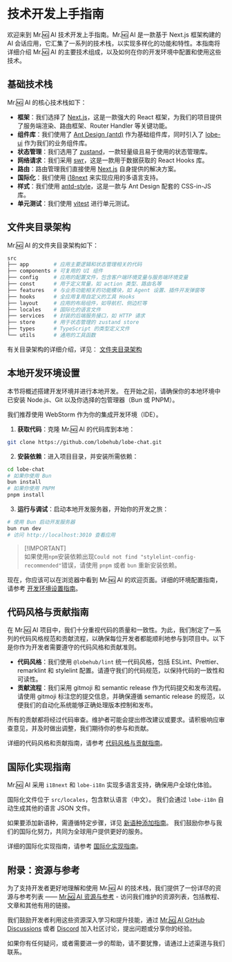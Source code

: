 # 技术开发上手指南

欢迎来到 Mr.🆖 AI 技术开发上手指南。Mr.🆖 AI 是一款基于 Next.js 框架构建的 AI 会话应用，它汇集了一系列的技术栈，以实现多样化的功能和特性。本指南将详细介绍 Mr.🆖 AI 的主要技术组成，以及如何在你的开发环境中配置和使用这些技术。

## 基础技术栈

Mr.🆖 AI 的核心技术栈如下：

- **框架**：我们选择了 [Next.js](https://nextjs.org/)，这是一款强大的 React 框架，为我们的项目提供了服务端渲染、路由框架、Router Handler 等关键功能。
- **组件库**：我们使用了 [Ant Design (antd)](https://ant.design/) 作为基础组件库，同时引入了 [lobe-ui](https://github.com/lobehub/lobe-ui) 作为我们的业务组件库。
- **状态管理**：我们选用了 [zustand](https://github.com/pmndrs/zustand)，一款轻量级且易于使用的状态管理库。
- **网络请求**：我们采用 [swr](https://swr.vercel.app/)，这是一款用于数据获取的 React Hooks 库。
- **路由**：路由管理我们直接使用 [Next.js](https://nextjs.org/) 自身提供的解决方案。
- **国际化**：我们使用 [i18next](https://www.i18next.com/) 来实现应用的多语言支持。
- **样式**：我们使用 [antd-style](https://github.com/ant-design/antd-style)，这是一款与 Ant Design 配套的 CSS-in-JS 库。
- **单元测试**：我们使用 [vitest](https://github.com/vitest-dev/vitest) 进行单元测试。

## 文件夹目录架构

Mr.🆖 AI 的文件夹目录架构如下：

```bash
src
├── app        # 应用主要逻辑和状态管理相关的代码
├── components # 可复用的 UI 组件
├── config     # 应用的配置文件，包含客户端环境变量与服务端环境变量
├── const      # 用于定义常量，如 action 类型、路由名等
├── features   # 与业务功能相关的功能模块，如 Agent 设置、插件开发弹窗等
├── hooks      # 全应用复用自定义的工具 Hooks
├── layout     # 应用的布局组件，如导航栏、侧边栏等
├── locales    # 国际化的语言文件
├── services   # 封装的后端服务接口，如 HTTP 请求
├── store      # 用于状态管理的 zustand store
├── types      # TypeScript 的类型定义文件
└── utils      # 通用的工具函数
```

有关目录架构的详细介绍，详见： [文件夹目录架构](/zh/docs/development/basic/folder-structure)

## 本地开发环境设置

本节将概述搭建开发环境并进行本地开发。 在开始之前，请确保你的本地环境中已安装 Node.js、Git 以及你选择的包管理器（Bun 或 PNPM）。

我们推荐使用 WebStorm 作为你的集成开发环境（IDE）。

1. **获取代码**：克隆 Mr.🆖 AI 的代码库到本地：

```bash
git clone https://github.com/lobehub/lobe-chat.git
```

2. **安装依赖**：进入项目目录，并安装所需依赖：

```bash
cd lobe-chat
# 如果你使用 Bun
bun install
# 如果你使用 PNPM
pnpm install
```

3. **运行与调试**：启动本地开发服务器，开始你的开发之旅：

```bash
# 使用 Bun 启动开发服务器
bun run dev
# 访问 http://localhost:3010 查看应用
```

> \[!IMPORTANT]\
> 如果使用`npm`安装依赖出现`Could not find "stylelint-config-recommended"`错误，请使用 `pnpm` 或者 `bun` 重新安装依赖。

现在，你应该可以在浏览器中看到 Mr.🆖 AI 的欢迎页面。详细的环境配置指南，请参考 [开发环境设置指南](/zh/docs/development/basic/setup-development)。

## 代码风格与贡献指南

在 Mr.🆖 AI 项目中，我们十分重视代码的质量和一致性。为此，我们制定了一系列的代码风格规范和贡献流程，以确保每位开发者都能顺利地参与到项目中。以下是你作为开发者需要遵守的代码风格和贡献准则。

- **代码风格**：我们使用 `@lobehub/lint` 统一代码风格，包括 ESLint、Prettier、remarklint 和 stylelint 配置。请遵守我们的代码规范，以保持代码的一致性和可读性。
- **贡献流程**：我们采用 gitmoji 和 semantic release 作为代码提交和发布流程。请使用 gitmoji 标注您的提交信息，并确保遵循 semantic release 的规范，以便我们的自动化系统能够正确处理版本控制和发布。

所有的贡献都将经过代码审查。维护者可能会提出修改建议或要求。请积极响应审查意见，并及时做出调整，我们期待你的参与和贡献。

详细的代码风格和贡献指南，请参考 [代码风格与贡献指南](/zh/docs/development/basic/contributing-guidelines)。

## 国际化实现指南

Mr.🆖 AI 采用 `i18next` 和 `lobe-i18n` 实现多语言支持，确保用户全球化体验。

国际化文件位于 `src/locales`，包含默认语言（中文）。 我们会通过 `lobe-i18n` 自动生成其他的语言 JSON 文件。

如果要添加新语种，需遵循特定步骤，详见 [新语种添加指南](/zh/docs/development/internationalization/add-new-locale)。 我们鼓励你参与我们的国际化努力，共同为全球用户提供更好的服务。

详细的国际化实现指南，请参考 [国际化实现指南](/zh/docs/development/internationalization/internationalization-implementation)。

## 附录：资源与参考

为了支持开发者更好地理解和使用 Mr.🆖 AI 的技术栈，我们提供了一份详尽的资源与参考列表 —— [Mr.🆖 AI 资源与参考](/zh/docs/development/basic/resources) - 访问我们维护的资源列表，包括教程、文章和其他有用的链接。

我们鼓励开发者利用这些资源深入学习和提升技能，通过 [Mr.🆖 AI GitHub Discussions](https://github.com/lobehub/lobe-chat/discussions) 或者 [Discord](https://discord.com/invite/AYFPHvv2jT) 加入社区讨论，提出问题或分享你的经验。

如果你有任何疑问，或者需要进一步的帮助，请不要犹豫，请通过上述渠道与我们联系。
